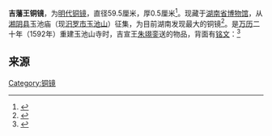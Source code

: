 '''吉藩王铜镜'''，为[[明代|明代]][[铜镜|铜镜]]，直径59.5厘米，厚0.5厘米<ref>{{cite web|title=吉藩王大铜镜|url=http://61.187.53.122/Collection.aspx?id=1189&lang=zh-CN|work=湖南省博物馆}}</ref>。现藏于[[湖南省博物馆|湖南省博物馆]]，从[[湘阴县|湘阴县]]玉池庙（现[[汨罗市|汨罗市]][[玉池山|玉池山]]）征集，为目前湖南发现最大的铜镜<ref name="r1">{{cite journal|title=湖南省博物馆馆藏明代吉藩王铜器|author=袁鑫|url=https://www.ixueshu.com/document/fd9a8addb504e30f318947a18e7f9386.html|journal=收藏鉴赏|issue=8|year=2015|pages=247,237|issn=2095-2406}}</ref>。是[[万历|万历]]二十年（1592年）重建玉池山寺时，吉宣王[[朱翊銮|朱翊銮]]送的物品，背面有[[铭文|铭文]]：{{r|r1}}<ref>{{cite web|title=古代的镜子：明月飞下妆台来|url=https://new.qq.com/omn/20191103/20191103A0CIDD00.html|work=收藏杂志}}</ref>{{现代显示框|国王吉王敬差门副李 <br /> 重建玉池仙山 <br /> 祖师圣像五尊水火二将□□ <br /> 花瓶一对锣鼓物全镜光 <br /> 一面入山永远万年 <br /> 界皇图□□□□ <br /> 风调雨顺 <br /> 国泰民安 <br /> 万历二十年十月十□日吉旦立}}
==来源==
{{reflist}}
[[Category:铜镜|Category:铜镜]]
{{DEFAULTSORT:J}}